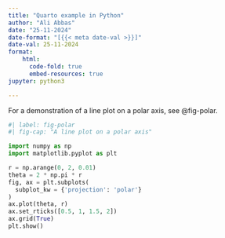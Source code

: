 ```yaml
---
title: "Quarto example in Python"
author: "Ali Abbas"
date: "25-11-2024"
date-format: "[{{< meta date-val >}}]"
date-val: 25-11-2024
format:
    html:
      code-fold: true
      embed-resources: true
jupyter: python3

---
```


For a demonstration of a line plot on a polar axis, see @fig-polar.

```python
#| label: fig-polar
#| fig-cap: "A line plot on a polar axis"

import numpy as np
import matplotlib.pyplot as plt

r = np.arange(0, 2, 0.01)
theta = 2 * np.pi * r
fig, ax = plt.subplots(
  subplot_kw = {'projection': 'polar'} 
)
ax.plot(theta, r)
ax.set_rticks([0.5, 1, 1.5, 2])
ax.grid(True)
plt.show()
```